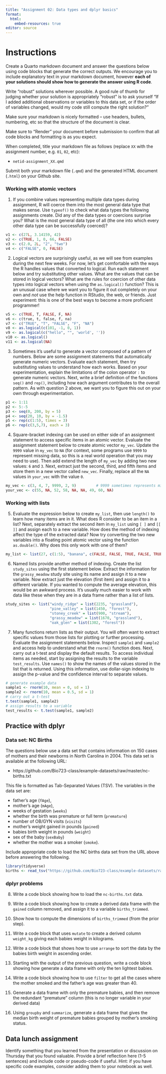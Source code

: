```yaml
---
title: "Assignment 02: Data types and dplyr basics"
format: 
  html:
    embed-resources: true
editor: source
---
```


# Instructions

Create a Quarto markdown document and answer the questions below using code blocks that generate the correct outputs. We encourage you to include explanatory text in your markdown document, however **each of your solutions should show how to generate the answer using R code**.

Write "robust" solutions wherever possible. A good rule of thumb for judging whether your solution is appropriately "robust" is to ask yourself "If I added additional observations or variables to this data set, or if the order of variables changed, would my code still compute the right solution?"

Make sure your markdown is nicely formatted -- use headers, bullets, numbering, etc so that the structure of the document is clear.

Make sure to "Render" your document before submission to confirm that all code blocks and formatting is as you expect.

When completed, title your markdown file as follows (replace `XX` with the assignment number, e.g. `01`, `02`, etc):

-   `netid-assignment_XX.qmd`

Submit both your markdown file (`.qmd`) and the generated HTML document (`.html`) on your Github site.



### Working with atomic vectors

1. If you combine values representing multiple data types during assignment, R will coerce them into the most general data type that makes sense. Use `typeof()` to check what data types the following assignments create. Did any of the data types or coercions surprise you? What is the most general data type of all (the one into which every other data type can be successfully coerced)?

```r
v1 <- c(27L, 3.14159, 42)
v2 <- c(TRUE, 1, 0, 66, FALSE)
v3 <- c(2.0, 2L, "2", "two")
v4 <- c("FALSE", 0, FALSE)
```

2. Logical vectors are surprisingly useful, as we will see from examples during the next few weeks. For now, let's get comfortable with the ways the R handles values that converted to logical. Run each statement below and try substituting other values. What are the values that can be stored in logical vectors? What are the rules for coercion of other data types into logical vectors when using the `as.logical()` function? This is an unusual case where we want you to figure it out completely on your own and *not* use the help function in RStudio, the web, or friends. Just experiment: this is one of the best ways to become a more proficient programmer!  

```r
v5 <- c(TRUE, T, FALSE, F, NA)
v6 <- c(true, t, false, f, na)
v7 <- c("TRUE", "T", "FALSE", "F", "NA")
v8 <- as.logical(c(101, -1, 0, 1))
v9 <- as.logical(c("hello", "", 'world', ''))
v10 <- as.logical()
v11 <- as.logical(NA)
```

3. Sometimes it's useful to generate a vector composed of a pattern of numbers. Below are some assignment statements that automatically generate numeric vectors. Evaluate each statement, then try substituting values to understand how each works. Based on your experimentation, explain the limitations of the colon operator `:` to generate numeric vectors. Next, write a brief definition of the functions `seq()` and `rep()`, including how each argument contributes to the overall pattern. As with question 2 above, we want you to figure this out on your own through experimentation.  

```r
p1 <- 1:11
p2 <- 5:-5
p3 <- seq(0, 200, by = 5)
p4 <- seq(20, 10, by = -1.5)
p5 <- rep(c(1:5), times = 3)
p6 <- rep(c(3,5,7), each = 3)
```

4. Square-bracket indexing can be used on either side of an assignment statement to access specific items in an atomic vector. Evaluate the assignment statement below to create atomic vector `my_vec`. Update the `9999` value in `my_vec` to `NA` (for context, some programs use `9999` to represent missing data, so this is a real world operation that you may need to use). Then add extend the length of `my_vec` by adding two new values: `6` and `3`. Next, extract just the second, third, and fifth items and store them in a new vector called `new_vec`.  Finally, replace all the `NA` values in `your_vec` with the value `0`.

```r
my_vec <- c(3, 4, 7, 9999, 2, 9)         # 9999 sometimes represents missing data!
your_vec <- c(55, NA, 52, 58, NA, NA, 49, 60, NA)
```


### Working with lists

5. Evaluate the expression below to create `my_list`, then use `length()` to learn how many items are in it. What does R consider to be an item in a list? Next, separately extract the second item in `my_list` using `[ ]` and `[[ ]]` and assign each to a new variable. How does the method of indexing affect the type of the extracted data? Now try converting the two new variables into a floating point atomic vector using the function `as.double()`. Why does this only work with one of them? 

```r
my_list <- list(27, c(1:5), "banana", c(FALSE, FALSE, TRUE, FALSE, TRUE))   
```

6. Named lists provide another method of indexing. Create the list `study_sites` using the first statement below. Extract the information for the `grassy_meadow` study site using its name and assign it to a new variable. Now extract just the elevation (first item) and assign it to a different variable. If you wanted to compute the average elevation, this would be an awkward process. It's usually much easier to work with data like these when they are in a data frame rather than a list of lists. 

```r
study_sites <- list("windy_ridge" = list(2235, "grassland"), 
                    "pine_valley" = list(1450, "forest"),
                    "stoney_creek" = list(900, "stream"),
                    "grassy_meadow" = list(1670, "grassland"),
                    "oak_glen" = list(1302, "forest"))
```


7. Many functions return lists as their output. You will often want to extract specific values from those lists for plotting or further processing. Evaluate the assignment statements below. Inspect `sample1` and `sample2` and access help to understand what the `rnorm()` function does. Next, carry out a t-test and display the default results. To access individual items as needed, start by assigning the results to the variable `test_results`. Use `names()` to show the names of the values stored in the list that is returned. Using this information, use dollar-sign indexing to assign the p-value and the confidence interval to separate values.

```r
# generate example data
sample1 <- rnorm(10, mean = 0, sd = 1)
sample2 <- rnorm(10, mean = 0.5, sd = 1)
# carry out a t-test
t.test(sample1, sample2)
# assign results to a variable
test_results <- t.test(sample1, sample2)
```

## Practice with dplyr

### Data set: NC Births

The questions below use a data set that contains information on 150 cases of mothers and their newborns in North Carolina in 2004. This data set is available at the following URL:

* https://github.com/Bio723-class/example-datasets/raw/master/nc-births.txt

This file is formatted as Tab-Separated Values (TSV). The variables in the data set are: 
  
  * father's age (`fAge`),
  * mother's age (`mAge`),  
  * weeks of gestation (`weeks`)
  * whether the birth was premature or full term (`premature`)
  * number of OB/GYN visits (`visits`)
  * mother's weight gained in pounds (`gained`)
  * babies birth weight in pounds (`weight`) 
  * sex of the baby (`sexBaby`)
  * whether the mother was a smoker (`smoke`).


Include appropriate code to load the NC births data set from the URL above before answering the following.

```r
library(tidyverse)
births <- read_tsv("https://github.com/Bio723-class/example-datasets/raw/master/nc-births.txt")
```

### dplyr problems

8. Write a code block showing how to load the `nc-births.txt` data.

9. Write a code block showing how to create a derived data frame with the `gained`  column removed, and assign it to a variable `births_trimmed`.

10. Show how to compute the dimensions of `births_trimmed` (from the prior step).

11. Write a code block that uses `mutate` to create a derived column `weight_kg` giving each babies weight in kilograms.

12. Write a code block that shows how to use `arrange` to sort the data by the babies birth weight in ascending order.

13. Starting with the output of the previous question, write a code block showing how generate a data frame with only the ten lightest babies.

14. Write a code block showing how to use `filter` to get all the cases where the mother smoked and the father's age was greater than 40.

15. Generate a data frame with only the premature babies, and then remove the redundant "premature" column (this is no longer variable in your derived data)

16. Using `groupby` and `summarize`, generate a data frame that gives the median birth weight of premature babies grouped by mother's smoking status.
  

## Data lunch assignment

Identify something that you learned from the presentation or discussion on Thursday that you found valuable. Provide a brief reflection here (1-5 sentences) and include code or pseudo-code if useful. Hint: if you have specific code examples, consider adding them to your notebook as well.


